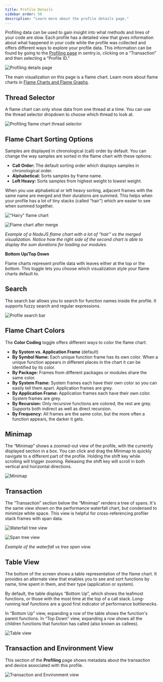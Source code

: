 ```yaml
---
title: Profile Details
sidebar_order: 50
description: "Learn more about the profile details page."
---
```


Profiling data can be used to gain insight into what methods and lines of your code are slow. Each profile has a detailed view that gives information about what happened in your code while the profile was collected and offers different ways to explore your profile data. This information can be found by going to the [Profiling page](https://sentry.sentry.io/profiling/) in sentry.io, clicking on a “Transaction” and then selecting a “Profile ID.”

![Profiling details page](profiling-details.png)

The main visualization on this page is a flame chart. Learn more about flame charts in [Flame Charts and Flame Graphs](/product/profiling/flame-charts-graphs).

## Thread Selector

A flame chart can only show data from one thread at a time. You can use the thread selector dropdown to choose which thread to look at.

![Profiling flame chart thread selector](thread-selector.png)

## Flame Chart Sorting Options

Samples are displayed in chronological (call) order by default. You can change the way samples are sorted in the flame chart with these options:

- **Call Order:** The default sorting order which displays samples in chronological order.
- **Alphabetical:** Sorts samples by frame name.
- **Left Heavy:** Sorts samples from highest weight to lowest weight.

When you use alphabetical or left heavy sorting, adjacent frames with the same name are merged and their durations are summed. This helps when your profile has a lot of tiny stacks (called “hair”) which are easier to see when summed together.

!["Hairy" flame chart](flame-chart-hair.png)

![Flame chart after merge](flame-chart-less-hair.png)

_Example of a NodeJS flame chart with a lot of “hair” vs the merged visualization. Notice how the right side of the second chart is able to display the sum durations for loading our modules._

**Bottom Up/Top Down**

Flame charts represent profile data with leaves either at the top or the bottom. This toggle lets you choose which visualization style your flame charts default to.

## Search

The search bar allows you to search for function names inside the profile. It supports fuzzy search and regular expressions.

![Profile search bar](search-bar.png)

## Flame Chart Colors

The **Color Coding** toggle offers different ways to color the flame chart:

- **By System vs. Application Frame** (default)
- **By Symbol Name:** Each unique function frame has its own color. When a unique function appears in different places in the chart it can be identified by its color.
- **By Package:** Frames from different packages or modules share the same color.
- **By System Frame:** System frames each have their own color so you can easily tell them apart. Application frames are grey.
- **By Application Frame:** Application frames each have their own color. System frames are grey.
- **By Recursion:** Only recursive functions are colored, the rest are grey. Supports both indirect as well as direct recursion.
- **By Frequency:** All frames are the same color, but the more often a function appears, the darker it gets.

## Minimap

The “Minimap” shows a zoomed-out view of the profile, with the currently displayed section in a box. You can click and drag the Minimap to quickly navigate to a different part of the profile. Holding the shift key while scrolling will trigger zooming. Releasing the shift key will scroll in both vertical and horizontal directions.

![Minimap](minimap.png)

## Transaction

The “Transaction” section below the “Minimap” renders a tree of spans. It's the same view shown on the performance waterfall chart, but condensed to minimize white space. This view is helpful for cross-referencing profiler stack frames with span data.

![Waterfall tree view](waterfall-tree.png)

![Span tree view](span-tree.png)

_Example of the waterfall vs tree span view._

## Table View

The bottom of the screen shows a table representation of the flame chart. It provides an alternate view that enables you to see and sort functions by name, time spent in them, and their type (application or system).

By default, the table displays “Bottom Up”, which shows the leafmost functions, or those with the most time at the top of a call stack. Long-running leaf functions are a good first indicator of performance bottlenecks.

In “Bottom Up” view, expanding a row of the table shows the function's parent functions. In “Top Down” view, expanding a row shows all the children functions that function has called (also known as callees).

![Table view](table-view.gif)

## Transaction and Environment View

This section of the **Profiling** page shows metadata about the transaction and device associated with this profile.

![Transaction and Environment view](transaction-environment-view.png)
